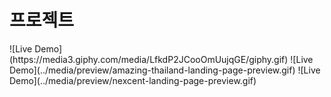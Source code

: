 
# 프로젝트

<Cards num={2}>
  <Card
    image
    arrow
    title="gulp-static"
    href="https://donghhan.github.io/gulp-static/"
  >
    ![Live Demo](https://media3.giphy.com/media/LfkdP2JCooOmUujqGE/giphy.gif)
  </Card>
  <Card
    image
    arrow
    title="amazing-thailand-landing-page"
    href="https://amazing-thailand-landing-page.vercel.app/en"
  >
    ![Live Demo](../media/preview/amazing-thailand-landing-page-preview.gif)
  </Card>
  <Card
    image
    arrow
    title="nexcent-landing-page"
    href="https://nexcent-landing-page-azure.vercel.app/"
  >
    ![Live Demo](../media/preview/nexcent-landing-page-preview.gif)
  </Card>
</Cards>

